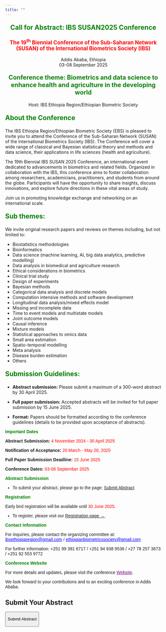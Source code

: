 ```yaml
---
title: ""
---
```


<!--
<style>
@keyframes borderFlash {
    0% { border-color: red; }
    50% { border-color: yellow; }
    100% { border-color: red; }
}
.border-flash {
    border: 3px solid red;
    padding: 10px;
    display: inline-block;
    animation: borderFlash 1s infinite;
}
</style>


<p class="border-flash" style="color: blue; font-size: 1.8em; font-weight: bold; text-align: center;">
    Deadline Extended to 30 April 2025, 23:59, CEST
</p>

- We are happy to announce that the deadline for Abstract submissions has been extended to 30 April 2025, 23:59, CEST.

-->

<div style="text-align: center;">
<p style="color: green; font-size: 1.5em; font-weight: bold;"> Call for Abstract: IBS SUSAN2025 Conference </p>


<p style="color: red; font-size: 1.2em; font-weight: bold;"> The 19<sup>th</sup> Biennial Conference of the Sub-Saharan Network (SUSAN) of the International Biometrics Society (IBS) </p>

<p> 
Addis Ababa, Ethiopia<br>
03-08 September 2025
</p>

<p style="color: green; font-size: 1.4em; font-weight: bold;"> Conference theme: Biometrics and data science to enhance health and agriculture in
the developing world </p>

<p> Host: IBS Ethiopia Region/Ethiopian Biometric Society </p>
</div>

<p style="color: green; font-size: 1.5em; font-weight: bold;"> About the Conference</p>

The IBS Ethiopia Region/Ethiopian Biometric Society (EBS) is pleased to invite you to attend the Conference of the Sub-Saharan Network (SUSAN) of the International Biometrics Society (IBS). The Conference will cover a wide range of classical and Bayesian statistical theory and methods and data science, their applications in life sciences (health and agriculture). 

The 19th Biennial IBS SUSAN 2025 Conference, an international event dedicated to advancements in biometrics and related fields. Organized in collaboration with the IBS, this conference aims to foster collaboration among researchers, academicians, practitioners, and students from around the globe. Participants will have the opportunity to share insights, discuss innovations, and explore future directions in these vital areas of study.

Join us in promoting knowledge exchange and networking on an international scale.

<p style="color: green; font-size: 1.5em; font-weight: bold;"> Sub themes:</p>

We invite original research papers and reviews on themes including, but not limited to:

- Biostatistics methodologies
-	Bioinformatics 
-	Data science (machine learning, AI, big data analytics, predictive modelling) 
-	Data analysis in biomedical and agriculture research
-	Ethical considerations in biometrics
-	Clinical trial study 
-	Design of experiments 
-	Bayesian methods 
-	Categorical data analysis and discrete models
-	Computation intensive methods and software development
-	Longitudinal data analysis/mixed effects model
-	Missing and incomplete data
-	Time to event models and multistate models
-	Joint outcome models
-	Causal inference
-	Mixture models
-	Statistical approaches to omics data
-	Small area estimation
-	Spatio-temporal modelling
-	Meta analysis
-	Disease burden estimation
-	Others

<p style="color: green; font-size: 1.5em; font-weight: bold;"> Submission Guidelines:</p>

- **Abstract submission:** Please submit a maximum of a 300-word abstract by 30 April 2025. 

- **Full paper submission:** Accepted abstracts will be invited for full paper submission by 15 June 2025.
- **Format:** Papers should be formatted according to the conference guidelines (details to be provided upon acceptance of abstracts).

<div style="font-family: Arial, sans-serif;">

<p style="font-weight: bold; color: green;">Important Dates</p>

<p><strong>Abstract Submission:</strong> <span style="color: red;">4 November 2024 - 30 April 2025</span></p>
<p><strong>Notification of Acceptance:</strong> <span style="color: red;">20 March - May 20, 2025</span></p>
<p><strong>Full Paper Submission Deadline:</strong> <span style="color: red;">15 June 2025</span></p>
<p><strong>Conference Dates:</strong> <span style="color: red;">03-08 September 2025</span></p>


<p style="font-weight: bold; color: green;">Abstract Submission</p>

- To submit your abstract, please go to the page: [Submit Abstract](Abstracts.qmd)


<p style="font-weight: bold; color: green;">Registration</p>

<p>Early bird registration will be available until <span style="color: red;">30 June 2025</span>. 

- To register, please visit our [Registration page →](Registration.qmd).

</div>

<div style="font-family: Arial, sans-serif;">

<p style="font-weight: bold; color: green;">Contact Information</p>

<p>For inquiries, please contact the organizing committee at: <a href="mailto:ibsethiopiaregion@gmail.com" style="color: blue; text-decoration: underline;">ibsethiopiaregion@gmail.com</a> / <a href="mailto:ethiopianbiometricssociety@gmail.com" style="color: blue; text-decoration: underline;">ethiopianbiometricssociety@gmail.com</a></p>

<p>For further information: +251 99 391 6717 / +251 94 938 9536 / +27 78 257 3673 / +251 92 553 9772</p>

<p style="font-weight: bold; color: green;">Conference Website</p>

<p>For more details and updates, please visit the conference <a href="https://susan2025ethiopia.netlify.app/" style="color: purple; text-decoration: underline;">Website</a>.</p>

<p>We look forward to your contributions and to an exciting conference in Addis Ababa.</p>

</div>

## Submit Your Abstract

<form action="https://docs.google.com/forms/d/e/1FAIpQLSctE-TraV6rwvSbSsNBMxo4UbAVS5Cb9h77wYsUff8BquOSgA/viewform1" target="_blank">

<button type="submit" class="submit-button">

Submit Abstract

</button>

</form>
